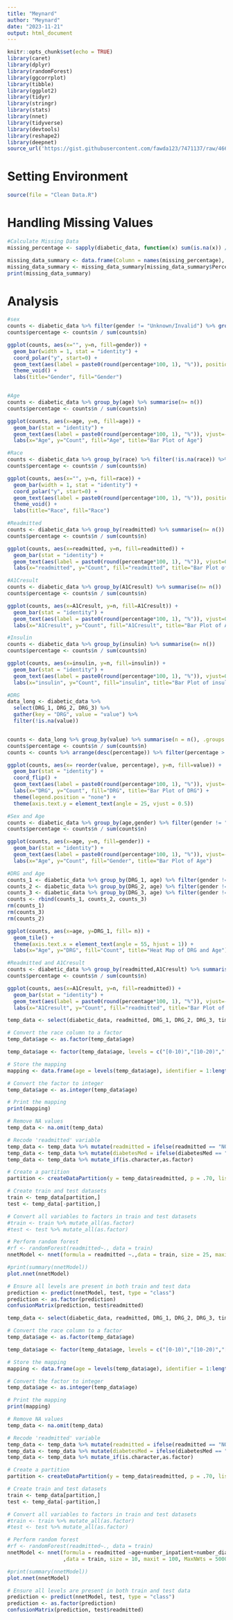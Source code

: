 ```yaml
---
title: "Meynard"
author: "Meynard"
date: "2023-11-21"
output: html_document
---
```


```r
knitr::opts_chunk$set(echo = TRUE)
library(caret)
library(dplyr)
library(randomForest)
library(ggcorrplot)
library(tibble)
library(ggplot2)
library(tidyr)
library(stringr)
library(stats)
library(nnet)
library(tidyverse)
library(devtools)
library(reshape2)
library(deepnet)
source_url('https://gist.githubusercontent.com/fawda123/7471137/raw/466c1474d0a505ff044412703516c34f1a4684a5/nnet_plot_update.r')

```

# Setting Environment

```r
source(file = "Clean Data.R")
```
# Handling Missing Values

```r
#Calculate Missing Data
missing_percentage <- sapply(diabetic_data, function(x) sum(is.na(x)) / length(x) * 100)

missing_data_summary <- data.frame(Column = names(missing_percentage), Percentage = missing_percentage)
missing_data_summary <- missing_data_summary[missing_data_summary$Percentage != "0", ]
print(missing_data_summary)
```


# Analysis

``` r
#sex
counts <- diabetic_data %>% filter(gender != "Unknown/Invalid") %>% group_by(gender) %>% summarise(n= n())
counts$percentage <- counts$n / sum(counts$n)

ggplot(counts, aes(x="", y=n, fill=gender)) +
  geom_bar(width = 1, stat = "identity") +
  coord_polar("y", start=0) +
  geom_text(aes(label = paste0(round(percentage*100, 1), "%")), position = position_stack(vjust = 0.5)) +
  theme_void() +
  labs(title="Gender", fill="Gender")


#Age
counts <- diabetic_data %>% group_by(age) %>% summarise(n= n())
counts$percentage <- counts$n / sum(counts$n)

ggplot(counts, aes(x=age, y=n, fill=age)) +
  geom_bar(stat = "identity") +
  geom_text(aes(label = paste0(round(percentage*100, 1), "%")), vjust=-0.5) +
  labs(x="Age", y="Count", fill="Age", title="Bar Plot of Age")

#Race
counts <- diabetic_data %>% group_by(race) %>% filter(!is.na(race)) %>% summarise(n= n())
counts$percentage <- counts$n / sum(counts$n)

ggplot(counts, aes(x="", y=n, fill=race)) +
  geom_bar(width = 1, stat = "identity") +
  coord_polar("y", start=0) +
  geom_text(aes(label = paste0(round(percentage*100, 1), "%")), position = position_stack(vjust = 0.5)) +
  theme_void() +
  labs(title="Race", fill="Race")

#Readmitted
counts <- diabetic_data %>% group_by(readmitted) %>% summarise(n= n())
counts$percentage <- counts$n / sum(counts$n)

ggplot(counts, aes(x=readmitted, y=n, fill=readmitted)) +
  geom_bar(stat = "identity") +
  geom_text(aes(label = paste0(round(percentage*100, 1), "%")), vjust=0) +
  labs(x="readmitted", y="Count", fill="readmitted", title="Bar Plot of readmitted")

#A1Cresult
counts <- diabetic_data %>% group_by(A1Cresult) %>% summarise(n= n())
counts$percentage <- counts$n / sum(counts$n)

ggplot(counts, aes(x=A1Cresult, y=n, fill=A1Cresult)) +
  geom_bar(stat = "identity") +
  geom_text(aes(label = paste0(round(percentage*100, 1), "%")), vjust=0) +
  labs(x="A1Cresult", y="Count", fill="A1Cresult", title="Bar Plot of A1Cresult")

#Insulin
counts <- diabetic_data %>% group_by(insulin) %>% summarise(n= n())
counts$percentage <- counts$n / sum(counts$n)

ggplot(counts, aes(x=insulin, y=n, fill=insulin)) +
  geom_bar(stat = "identity") +
  geom_text(aes(label = paste0(round(percentage*100, 1), "%")), vjust=0) +
  labs(x="insulin", y="Count", fill="insulin", title="Bar Plot of insulin")

#DRG
data_long <- diabetic_data %>% 
  select(DRG_1, DRG_2, DRG_3) %>% 
  gather(key = "DRG", value = "value") %>% 
  filter(!is.na(value))


counts <- data_long %>% group_by(value) %>% summarise(n = n(), .groups = "drop")
counts$percentage <- counts$n / sum(counts$n)
counts <- counts %>% arrange(desc(percentage)) %>% filter(percentage > 0.05) 

ggplot(counts, aes(x= reorder(value, percentage), y=n, fill=value)) +
  geom_bar(stat = "identity") +
  coord_flip() +
  geom_text(aes(label = paste0(round(percentage*100, 1), "%")), vjust=-0.5) +
  labs(x="DRG", y="Count", fill="DRG", title="Bar Plot of DRG") + 
  theme(legend.position = "none") + 
  theme(axis.text.y = element_text(angle = 25, vjust = 0.5))

```

``` r

#Sex and Age
counts <- diabetic_data %>% group_by(age,gender) %>% filter(gender != "Unknown/Invalid") %>% summarise(n= n())
counts$percentage <- counts$n / sum(counts$n)

ggplot(counts, aes(x=age, y=n, fill=gender)) +
  geom_bar(stat = "identity") +
  geom_text(aes(label = paste0(round(percentage*100, 1), "%")), vjust=-0.25, position = position_stack(vjust = 0.75)) +
  labs(x="Age", y="Count", fill="Gender", title="Bar Plot of Age")

#DRG and Age
counts_1 <- diabetic_data %>% group_by(DRG_1, age) %>% filter(gender != "Unknown/Invalid") %>% filter(!is.na(DRG_1)) %>% summarise(n = n())
counts_2 <- diabetic_data %>% group_by(DRG_2, age) %>% filter(gender != "Unknown/Invalid") %>% filter(!is.na(DRG_2)) %>% summarise(n = n())
counts_3 <- diabetic_data %>% group_by(DRG_3, age) %>% filter(gender != "Unknown/Invalid") %>% filter(!is.na(DRG_3)) %>% summarise(n = n())
counts <- rbind(counts_1, counts_2, counts_3)
rm(counts_1)
rm(counts_3)
rm(counts_2)

ggplot(counts, aes(x=age, y=DRG_1, fill= n)) + 
  geom_tile() +
  theme(axis.text.x = element_text(angle = 55, hjust = 1)) +
  labs(x="Age", y="DRG", fill="Count", title="Heat Map of DRG and Age")

#Readmitted and A1Cresult
counts <- diabetic_data %>% group_by(readmitted,A1Cresult) %>% summarise(n= n())
counts$percentage <- counts$n / sum(counts$n)

ggplot(counts, aes(x=A1Cresult, y=n, fill=readmitted)) +
  geom_bar(stat = "identity") +
  geom_text(aes(label = paste0(round(percentage*100, 1), "%")), vjust=-0.25, position = position_stack(vjust = 0.75)) +
  labs(x="A1Cresult", y="Count", fill="readmitted", title="Bar Plot of Age")


```

``` r


temp_data <- select(diabetic_data, readmitted, DRG_1, DRG_2, DRG_3, time_in_hospital, num_procedures, num_medications, num_lab_procedures, number_inpatient, number_emergency, age, number_diagnoses, number_outpatient, diabetesMed)

# Convert the race column to a factor
temp_data$age <- as.factor(temp_data$age)

temp_data$age <- factor(temp_data$age, levels = c("[0-10)","[10-20)","[20-30)","[30-40)","[40-50)","[50-60)","[60-70)", "[70-80)", "[80-90)", "[90-100)"))

# Store the mapping
mapping <- data.frame(age = levels(temp_data$age), identifier = 1:length(levels(temp_data$age)))

# Convert the factor to integer
temp_data$age <- as.integer(temp_data$age)

# Print the mapping
print(mapping)

# Remove NA values
temp_data <- na.omit(temp_data)

# Recode 'readmitted' variable
temp_data <- temp_data %>% mutate(readmitted = ifelse(readmitted == "NO", 0, ifelse(readmitted %in% c("<30", ">30"), 1, readmitted)))
temp_data <- temp_data %>% mutate(diabetesMed = ifelse(diabetesMed == "No", 0, ifelse(diabetesMed == "Yes", 1, diabetesMed)))
temp_data <- temp_data %>% mutate_if(is.character,as.factor)

# Create a partition
partition <- createDataPartition(y = temp_data$readmitted, p = .70, list = FALSE)

# Create train and test datasets
train <- temp_data[partition,]
test <- temp_data[-partition,]

# Convert all variables to factors in train and test datasets
#train <- train %>% mutate_all(as.factor)
#test <- test %>% mutate_all(as.factor)

# Perform random forest
#rf <- randomForest(readmitted~., data = train)
nnetModel <- nnet(formula = readmitted ~.,data = train, size = 25, maxit = 100, MaxNWts = 5000)

#print(summary(nnetModel))
plot.nnet(nnetModel)

# Ensure all levels are present in both train and test data
prediction <- predict(nnetModel, test, type = "class")
prediction <- as.factor(prediction)
confusionMatrix(prediction, test$readmitted)

```

``` r


temp_data <- select(diabetic_data, readmitted, DRG_1, DRG_2, DRG_3, time_in_hospital, num_procedures, num_medications, num_lab_procedures, number_inpatient, number_emergency, age, number_diagnoses, number_outpatient, diabetesMed)

# Convert the race column to a factor
temp_data$age <- as.factor(temp_data$age)

temp_data$age <- factor(temp_data$age, levels = c("[0-10)","[10-20)","[20-30)","[30-40)","[40-50)","[50-60)","[60-70)", "[70-80)", "[80-90)", "[90-100)"))

# Store the mapping
mapping <- data.frame(age = levels(temp_data$age), identifier = 1:length(levels(temp_data$age)))

# Convert the factor to integer
temp_data$age <- as.integer(temp_data$age)

# Print the mapping
print(mapping)

# Remove NA values
temp_data <- na.omit(temp_data)

# Recode 'readmitted' variable
temp_data <- temp_data %>% mutate(readmitted = ifelse(readmitted == "NO", 0, ifelse(readmitted %in% c("<30", ">30"), 1, readmitted)))
temp_data <- temp_data %>% mutate(diabetesMed = ifelse(diabetesMed == "No", 0, ifelse(diabetesMed == "Yes", 1, diabetesMed)))
temp_data <- temp_data %>% mutate_if(is.character,as.factor)

# Create a partition
partition <- createDataPartition(y = temp_data$readmitted, p = .70, list = FALSE)

# Create train and test datasets
train <- temp_data[partition,]
test <- temp_data[-partition,]

# Convert all variables to factors in train and test datasets
#train <- train %>% mutate_all(as.factor)
#test <- test %>% mutate_all(as.factor)

# Perform random forest
#rf <- randomForest(readmitted~., data = train)
nnetModel <- nnet(formula = readmitted ~age+number_inpatient+number_diagnoses+number_emergency+number_outpatient+diabetesMed+DRG_1
                  ,data = train, size = 10, maxit = 100, MaxNWts = 5000)

#print(summary(nnetModel))
plot.nnet(nnetModel)

# Ensure all levels are present in both train and test data
prediction <- predict(nnetModel, test, type = "class")
prediction <- as.factor(prediction)
confusionMatrix(prediction, test$readmitted)

```

``` r


```